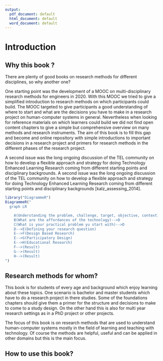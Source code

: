 ```yaml
---
output:
  pdf_document: default
  html_document: default
  word_document: default
---
```

# Introduction

## Why this book ? {#intro}


There are plenty of good books on research methods for different disciplines, so why another one? 

One starting point was the development of a MOOC on multi-disciplinary research methods for engineers in 2020. With this MOOC we tried to give a simplified introduction to research methods on which participants could build. The MOOC targeted to give participants a good understanding of where to start and what are the decisions you have to make in a research project on human-computer systems in general. Nevertheless when looking for reference materials on which learners could build we did not find open content chapters to give a simple but comprehensive overview on many methods and research instruments. The aim of this book is to fill this gap and become and online repository with simple introductions to important decisions in a research project and primers for research methods in the different phases of the research project.

A second issue was the long ongoing discussion of the TEL community on how to develop a flexible approach and strategy for doing Technology Enhanced Learning Research coming from different starting points and disciplinary backgrounds.
A second issue was the long ongoing discussion of the TEL community on how to develop a flexible approach and strategy for doing Technology Enhanced Learning Research coming from different starting points and disciplinary backgrounds [kalz_assessing_2014].

```r
library("DiagrammeR")
DiagrammeR("
  graph LR

    A(Understanding the problem, challenge, target, objective, context)-->D(Select your research approach)
    B(What are the affordances of the technology)-->D
    C(What is your practical problem yu start with)-->D
    D-->E(Defining your research question)
    E-->F(Design Based Research)
    E-->G(Participatory Design)
    E-->H(Educational Research)
    F-->(Result)
    G-->(Result)
    H-->(Result)
")

```

## Research methods for whom?

This book is for students of every age and background which enjoy learning about these topics. One scenario is bachelor and master students which have to do a research project in there studies. Some of the foundations chapters should give them a primer for the structure and decisions to make to come to a study design. On the other hand this is also for multi year research settings as in a PhD project or other projects.

The focus of this book is on research methods that are used to understand human-computer systems mostly in the field of learning and teaching with technology. Of course the methods are helpful, useful and can be applied in other domains but this is the main focus.


## How to use this book?


